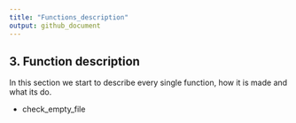 ```yaml
---
title: "Functions_description"
output: github_document
---
```


## 3. Function description 

In this section we start to describe every single function, how it is made and what its do. 

+   check_empty_file
